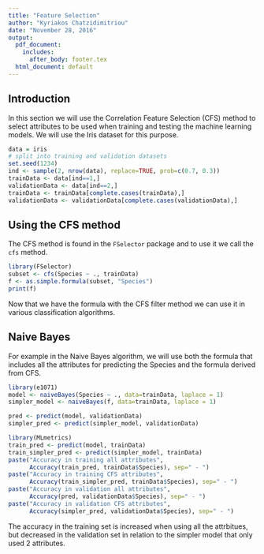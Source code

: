 ```yaml
---
title: "Feature Selection"
author: "Kyriakos Chatzidimitriou"
date: "November 28, 2016"
output:
  pdf_document:
    includes:
      after_body: footer.tex
  html_document: default
---
```


## Introduction

In this section we will use the Correlation Feature Selection (CFS) method to select attributes to be used when training and testing the machine learning models. We will use the Iris dataset for this purpose.

```r
data = iris
# split into training and validation datasets
set.seed(1234)
ind <- sample(2, nrow(data), replace=TRUE, prob=c(0.7, 0.3))
trainData <- data[ind==1,]
validationData <- data[ind==2,]
trainData <- trainData[complete.cases(trainData),]
validationData <- validationData[complete.cases(validationData),]
```

## Using the CFS method

The CFS method is found in the `FSelector` package and to use it we call the `cfs` method.

```r
library(FSelector)
subset <- cfs(Species ~ ., trainData)
f <- as.simple.formula(subset, "Species")
print(f)
```

Now that we have the formula with the CFS filter method we can use it in various classification algorithms.

## Naive Bayes

For example in the Naive Bayes algorithm, we will use both the formula that includes all the attributes for predicting the Species and the formula derived from CFS.

```r
library(e1071)
model <- naiveBayes(Species ~ ., data=trainData, laplace = 1)
simpler_model <- naiveBayes(f, data=trainData, laplace = 1)

pred <- predict(model, validationData)
simpler_pred <- predict(simpler_model, validationData)

library(MLmetrics)
train_pred <- predict(model, trainData)
train_simpler_pred <- predict(simpler_model, trainData)
paste("Accuracy in training all attributes", 
      Accuracy(train_pred, trainData$Species), sep=" - ")
paste("Accuracy in training CFS attributes", 
      Accuracy(train_simpler_pred, trainData$Species), sep=" - ")
paste("Accuracy in validation all attributes", 
      Accuracy(pred, validationData$Species), sep=" - ")
paste("Accuracy in validation CFS attributes", 
      Accuracy(simpler_pred, validationData$Species), sep=" - ")
```

The accuracy in the training set is increased when using all the attrbitues, but decreased in the validation set in relation to the simpler model that only used 2 attributes.